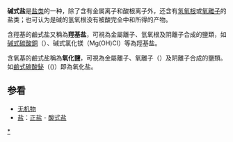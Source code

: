 '''碱式盐'''是[[盐类|盐类]]的一种，除了含有金属离子和酸根离子外，还含有[[氢氧根|氢氧根]]或[[氧離子|氧離子]]的盐类；也可认为是碱的氢氧根没有被酸完全中和所得的产物。

含羥基的鹼式盐又稱為'''羥基盐'''，可視為金屬離子、氫氧根及阴離子合成的鹽類，如[[碱式碳酸銅|碱式碳酸銅]]（{{Chem|Cu|2|(OH)|2|CO|3}}）、碱式氯化镁（Mg(OH)Cl）等為羥基盐。

含氧基的鹼式盐稱為'''氧化鹽'''，可視為金屬離子、氧離子（{{Chem|O|2-}}）及阴離子合成的鹽類。如[[鹼式碳酸鉍|鹼式碳酸鉍]]（{{Chem|Bi|2|O|2}}({{Chem|CO|3}})）即為氧化盐。

== 参看 ==
* [[无机物|无机物]]
* [[盐|盐]]：[[正盐|正盐]] - [[酸式盐|酸式盐]]

{{Chem-stub}}

[[Category:碱式盐|*]]